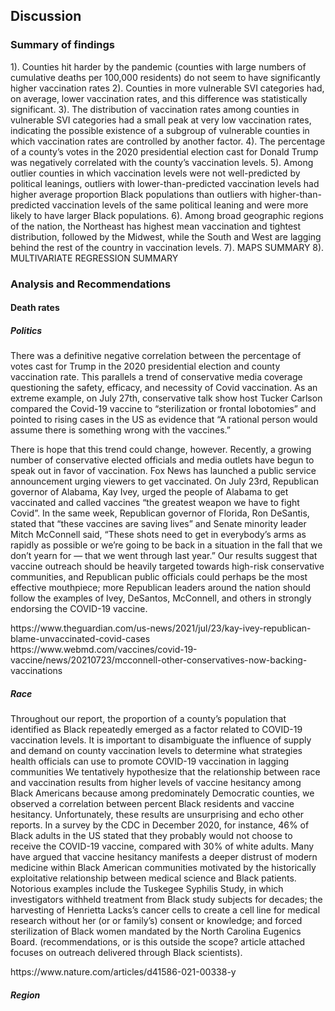 ## Discussion
### Summary of findings

1). Counties hit harder by the pandemic (counties with large numbers of cumulative deaths per 100,000 residents) do not seem to have significantly higher vaccination rates
2). Counties in more vulnerable SVI categories had, on average, lower vaccination rates, and this difference was statistically significant.
3). The distribution of vaccination rates among counties in vulnerable SVI categories had a small peak at very low vaccination rates, indicating the possible existence of a subgroup of vulnerable counties in which vaccination rates are controlled by another factor.
4). The percentage of a county's votes in the 2020 presidential election cast for Donald Trump was negatively correlated with the county's vaccination levels.
5). Among outlier counties in which vaccination levels were not well-predicted by political leanings, outliers with lower-than-predicted vaccination levels had higher average proportion Black populations than outliers with higher-than-predicted vaccination levels of the same political leaning and were more likely to have larger Black populations.
6). Among broad geographic regions of the nation, the Northeast has highest mean vaccination and tightest distribution, followed by the Midwest, while the South and West are lagging behind the rest of the country in vaccination levels.
7). MAPS SUMMARY
8). MULTIVARIATE REGRESSION SUMMARY


### Analysis and Recommendations

#### Death rates
##### Politics
There was a definitive negative correlation between the percentage of votes cast for Trump in the 2020 presidential election and county vaccination rate. This parallels a trend of conservative media coverage questioning the safety, efficacy, and necessity of Covid vaccination. As an extreme example, on July 27th, conservative talk show host Tucker Carlson compared the Covid-19 vaccine to "sterilization or frontal lobotomies" and pointed to rising cases in the US as evidence that “A rational person would assume there is something wrong with the vaccines."

There is hope that this trend could change, however. Recently, a growing number of conservative elected officials and media outlets have begun to speak out in favor of vaccination. Fox News has launched a public service announcement urging viewers to get vaccinated. On July 23rd, Republican governor of Alabama, Kay Ivey, urged the people of Alabama to get vaccinated and called vaccines "the greatest weapon we have to fight Covid". In the same week, Republican governor of Florida, Ron DeSantis, stated that "these vaccines are saving lives" and Senate minority leader Mitch McConnell said, “These shots need to get in everybody’s arms as rapidly as possible or we're going to be back in a situation in the fall that we don’t yearn for — that we went through last year.” Our results suggest that vaccine outreach should be heavily targeted towards high-risk conservative communities, and Republican public officials could perhaps be the most effective mouthpiece; more Republican leaders around the nation should follow the examples of Ivey, DeSantos, McConnell, and others in strongly endorsing the COVID-19 vaccine. 

https://www.theguardian.com/us-news/2021/jul/23/kay-ivey-republican-blame-unvaccinated-covid-cases 
https://www.webmd.com/vaccines/covid-19-vaccine/news/20210723/mcconnell-other-conservatives-now-backing-vaccinations

##### Race
Throughout our report, the proportion of a county's population that identified as Black repeatedly emerged as a factor related to COVID-19 vaccination levels. It is important to disambiguate the influence of supply and demand on county vaccination levels to determine what strategies health officials can use to promote COVID-19 vaccination in lagging communities  We tentatively hypothesize that the relationship between race and vaccination results from higher levels of vaccine hesitancy among Black Americans because among predominately Democratic counties, we observed a correlation between percent Black residents and vaccine hesitancy. Unfortunately, these results are unsurprising and echo other reports. In a survey by the CDC in December 2020, for instance, 46% of Black adults in the US stated that they probably would not choose to receive the COVID-19 vaccine, compared with 30% of white adults. Many have argued that vaccine hesitancy manifests a deeper distrust of modern medicine within Black American communities motivated by the historically exploitative relationship between medical science and Black patients. Notorious examples include the Tuskegee Syphilis Study, in which investigators withheld treatment from Black study subjects for decades; the harvesting of Henrietta Lacks's cancer cells to create a cell line for medical research without her (or or family's) consent or knowledge; and forced sterilization of Black women mandated by the North Carolina Eugenics Board. 
(recommendations, or is this outside the scope? article attached focuses on outreach delivered through Black scientists).

https://www.nature.com/articles/d41586-021-00338-y

##### Region
